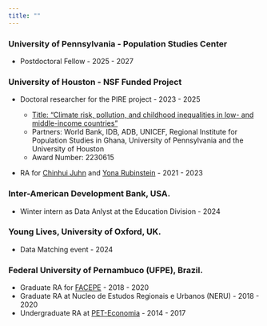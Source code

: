 ```yaml
---
title: ""
---
```


### University of Pennsylvania - Population Studies Center

* Postdoctoral Fellow - 2025 - 2027 

### University of Houston - NSF Funded Project 

* Doctoral researcher for the PIRE project - 2023 - 2025 

    * [Title: “Climate risk, pollution, and childhood inequalities in
    low- and middle-income countries”](https://ceci.sas.upenn.edu)
    * Partners: World Bank, IDB, ADB, UNICEF, Regional Institute for Population Studies in Ghana, University of Pennsylvania and the University of Houston
    * Award Number: 2230615

* RA for [Chinhui Juhn](https://uh.edu/%7Ecjuhn/) and [Yona Rubinstein](https://www.lse.ac.uk/management/people/academic-staff/yona-rubinstein) - 2021 - 2023

### Inter-American Development Bank, USA.

* Winter intern as Data Anlyst at the Education Division - 2024

###  Young Lives, University of Oxford, UK.

* Data Matching event - 2024

### Federal University of Pernambuco (UFPE), Brazil.

* Graduate RA for [FACEPE](https://www.facepe.br) - 2018 - 2020
* Graduate RA at Nucleo de Estudos Regionais e Urbanos (NERU) - 2018 - 2020
* Undergraduate RA at [PET-Economia](https://sites.ufpe.br/peteconomia/) - 2014 - 2017



